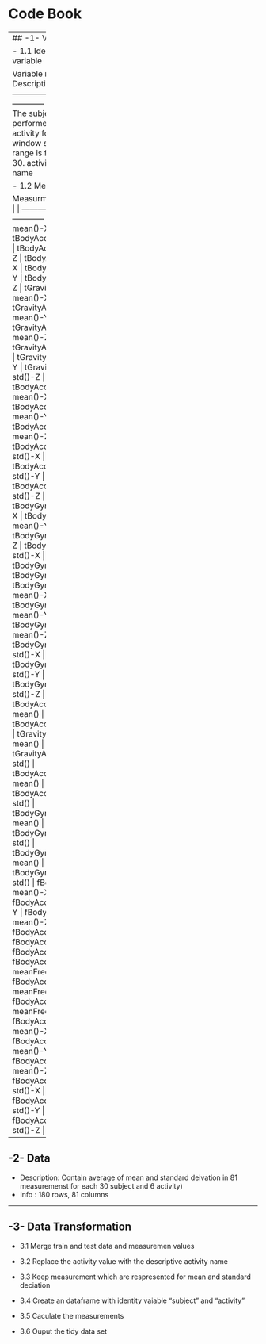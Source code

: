 Code Book
======

----------
## -1- Variables

- 1.1 Identity variable

Variable name       | Description |
-----------------   |------------
subject             | The subject who performed the activity for each window sample. Its range is from 1 to 30.
activity            | Activity name

- 1.2 Measurements

Measurment names    |            |
-----------------   |------------
tBodyAcc-mean()-X   |
tBodyAcc-mean()-Y	  |
tBodyAcc-mean()-Z	  |
tBodyAcc-std()-X	  |
tBodyAcc-std()-Y	  |
tBodyAcc-std()-Z  	|
tGravityAcc-mean()-X	|
tGravityAcc-mean()-Y	|
tGravityAcc-mean()-Z	|
tGravityAcc-std()-X	|
tGravityAcc-std()-Y	|
tGravityAcc-std()-Z	|
tBodyAccJerk-mean()-X	|
tBodyAccJerk-mean()-Y	|
tBodyAccJerk-mean()-Z	|
tBodyAccJerk-std()-X	|
tBodyAccJerk-std()-Y	|
tBodyAccJerk-std()-Z	|
tBodyGyro-mean()-X	|
tBodyGyro-mean()-Y	|
tBodyGyro-mean()-Z	|
tBodyGyro-std()-X	|
tBodyGyro-std()-Y	|
tBodyGyro-std()-Z	|
tBodyGyroJerk-mean()-X	|
tBodyGyroJerk-mean()-Y	|
tBodyGyroJerk-mean()-Z	|
tBodyGyroJerk-std()-X	|
tBodyGyroJerk-std()-Y	|
tBodyGyroJerk-std()-Z	|
tBodyAccMag-mean()	|
tBodyAccMag-std()	|
tGravityAccMag-mean()	|
tGravityAccMag-std()	|
tBodyAccJerkMag-mean()	|
tBodyAccJerkMag-std()	|
tBodyGyroMag-mean()	|
tBodyGyroMag-std()	|
tBodyGyroJerkMag-mean()	|
tBodyGyroJerkMag-std()	|
fBodyAcc-mean()-X	|
fBodyAcc-mean()-Y	|
fBodyAcc-mean()-Z	|
fBodyAcc-std()-X	|
fBodyAcc-std()-Y	|
fBodyAcc-std()-Z	|
fBodyAcc-meanFreq()-X	|
fBodyAcc-meanFreq()-Y	|
fBodyAcc-meanFreq()-Z	|
fBodyAccJerk-mean()-X	|
fBodyAccJerk-mean()-Y	|
fBodyAccJerk-mean()-Z	|
fBodyAccJerk-std()-X	|
fBodyAccJerk-std()-Y	|
fBodyAccJerk-std()-Z	|

----------

## -2- Data 
  - Description: Contain  average of mean and standard deivation in 81 measuremenst for each 30 subject and  6 activity)
  - Info : 180 rows,  81 columns
  
----------

## -3-  Data Transformation 

  - 3.1 Merge train and test data and measuremen values
  
  
  - 3.2 Replace the activity value with the descriptive activity name
  
  - 3.3 Keep measurement which are respresented for mean and standard deciation 
  
  
  - 3.4 Create an dataframe with identity vaiable "subject" and "activity"
  
  
  - 3.5 Caculate the measurements
  
  - 3.6 Ouput the tidy data set

